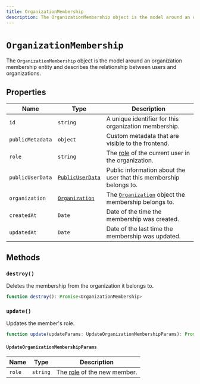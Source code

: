 ```yaml
---
title: OrganizationMembership
description: The OrganizationMembership object is the model around an organization membership entity and describes the relationship between users and organizations.
---
```


# `OrganizationMembership`

The `OrganizationMembership` object is the model around an organization membership entity and describes the relationship between users and organizations.

## Properties

| Name | Type | Description |
| - | - | - |
| `id` | `string` | A unique identifier for this organization membership. |
| `publicMetadata` | `object` | Custom metadata that are visible to the frontend. |
| `role` | `string` | The [role](/docs/organizations/roles-permissions) of the current user in the organization. |
| `publicUserData` | [`PublicUserData`](/docs/references/javascript/types/public-user-data) | Public information about the user that this membership belongs to. |
| `organization` | [`Organization`](/docs/references/javascript/organization/organization) | The [`Organization`](/docs/references/javascript/organization/organization) object the membership belongs to. |
| `createdAt` | `Date` | Date of the time the membership was created. |
| `updatedAt` | `Date` | Date of the last time the membership was updated. |

## Methods

### `destroy()`

Deletes the membership from the organization it belongs to.

```typescript
function destroy(): Promise<OrganizationMembership>
```

### `update()`

Updates the member's role.

```typescript
function update(updateParams: UpdateOrganizationMembershipParams): Promise<OrganizationMembership>
```

#### `UpdateOrganizationMembershipParams`

| Name | Type | Description |
| - | - | - |
| `role` | `string` | The [role](/docs/organizations/roles-permissions) of the new member. |
